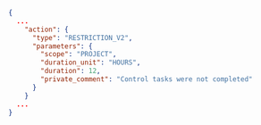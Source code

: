 ```json
{
  ...
    "action": {
      "type": "RESTRICTION_V2",
      "parameters": {
        "scope": "PROJECT",
        "duration_unit": "HOURS",
        "duration": 12,
        "private_comment": "Control tasks were not completed"
      }
    }
  ...
}
```